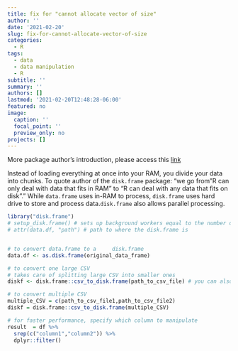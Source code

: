 ```yaml
---
title: fix for "cannot allocate vector of size"
author: ''
date: '2021-02-20'
slug: fix-for-cannot-allocate-vector-of-size
categories:
  - R
tags:
  - data
  - data manipulation
  - R
subtitle: ''
summary: ''
authors: []
lastmod: '2021-02-20T12:48:28-06:00'
featured: no
image:
  caption: ''
  focal_point: ''
  preview_only: no
projects: []
---
```


More package author's introduction, please access this [link](https://cran.r-project.org/web/packages/disk.frame/readme/README.html)

Instead of loading everything at once into your RAM, you divide your data into chunks.
To quote author of the `disk.frame` package: "we go from "R can only deal with data that fits in RAM" to "R can deal with any data that fits on disk"." While `data.frame` uses in-RAM to process, `disk.frame` uses hard drive to store and process data.`disk.frame` also allows parallel processing.

```r
library("disk.frame") 
# setup_disk.frame() # sets up background workers equal to the number of CPU c res setup_disk.frame(workers =\ 2) \# or you number of workers options(future.globals.maxSize = \Inf) # large dataset can be transferred between sessions
# attr(data.df, "path") # path to where the disk.frame is 


# to convert data.frame to a     disk.frame
data.df <- as.disk.frame(original_data_frame)

# to convert one large CSV
# takes care of splitting large CSV into smaller ones 
diskf <- disk.frame::csv_to_disk.frame(path_to_csv_file) # you can also specify,outdir = , overwrite = T.     

# to convert multiple CSV
multiple_CSV = c(path_to_csv_file1,path_to_csv_file2)
diskf = disk.frame::csv_to_disk.frame(multiple_CSV)

# for faster performance, specify which column to manipulate
result  = df %>% 
  srep(c("column1","column2")) %>%
  dplyr::filter()
```
